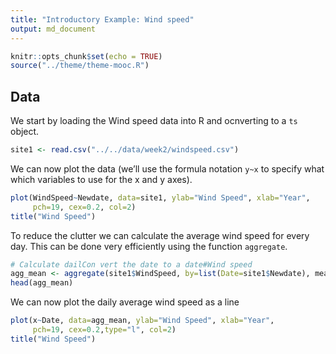 ```yaml
---
title: "Introductory Example: Wind speed"
output: md_document
---
```


```r
knitr::opts_chunk$set(echo = TRUE)
source("../theme/theme-mooc.R")
```

## Data

We start by loading the Wind speed data into R and ocnverting to a `ts` object.
```r
site1 <- read.csv("../../data/week2/windspeed.csv")
```

We can now plot the data (we'll use the formula notation `y~x` to specify what which variables to use for the x and y axes).
```r
plot(WindSpeed~Newdate, data=site1, ylab="Wind Speed", xlab="Year", 
     pch=19, cex=0.2, col=2)
title("Wind Speed")
```

To reduce the clutter we can calculate the average wind speed for every day. This can be done very efficiently using the function `aggregate`.

```r
# Calculate dailCon vert the date to a date#Wind speed
agg_mean <- aggregate(site1$WindSpeed, by=list(Date=site1$Newdate), mean)
head(agg_mean)
```

We can now plot the daily average wind speed as a line
```r
plot(x~Date, data=agg_mean, ylab="Wind Speed", xlab="Year", 
     pch=19, cex=0.2,type="l", col=2)
title("Wind Speed")
```

